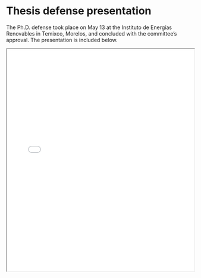 # Thesis defense presentation {.unnumbered}

The Ph.D. defense took place on May 13 at the Instituto de Energías Renovables in Temixco, Morelos, and concluded with the committee’s approval. The presentation is included below.

<iframe src="phd_presentacion.pdf" width="100%" height="600px"></iframe>
